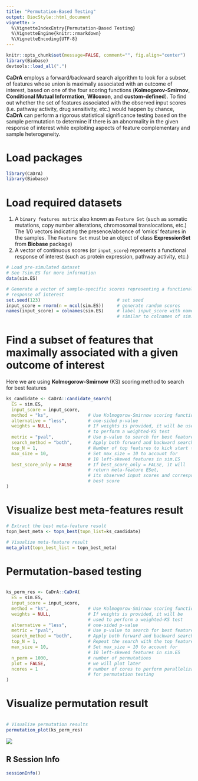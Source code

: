 ```yaml
---
title: "Permutation-Based Testing"
output: BiocStyle::html_document
vignette: >
  %\VignetteIndexEntry{Permutation-Based Testing}
  %\VignetteEngine{knitr::rmarkdown}
  %\VignetteEncoding{UTF-8}
---
```


```r
knitr::opts_chunk$set(message=FALSE, comment="", fig.align="center")
library(Biobase)
devtools::load_all(".")
```

**CaDrA** employs a forward/backward search algorithm to look for a subset of 
features whose union is maximally associated with an outcome of interest, 
based on one of the four scoring functions (**Kolmogorov-Smirnov**, 
**Conditional Mutual Information**, **Wilcoxon**, and **custom-defined**). 
To find out whether the set of features associated with the observed input 
scores (i.e. pathway activity, drug sensitivity, etc.) would happen by chance, 
**CaDrA** can perform a rigorous statistical significance testing based on the 
sample permutation to determine if there is an abnormality in the given 
response of interest while exploiting aspects of feature complementary and 
sample heterogeneity.

# Load packages

```r
library(CaDrA)
library(Biobase)
```

# Load required datasets

1. A `binary features matrix` also known as `Feature Set` 
(such as somatic mutations, copy number alterations, chromosomal 
translocations, etc.) The 1/0 vectors indicating the presence/absence of 
‘omics’ features in the samples. The `Feature Set` must be an object of class **ExpressionSet** from **Biobase** package) 
2. A vector of continuous scores (or `input_score`) represents a 
functional response of interest (such as protein expression, 
pathway activity, etc.)

```r

# Load pre-simulated dataset 
# See ?sim.ES for more information
data(sim.ES)

# Generate a vector of sample-specific scores representing a functional 
# response of interest
set.seed(123)                             # set seed
input_score = rnorm(n = ncol(sim.ES))     # generate random scores
names(input_score) = colnames(sim.ES)     # label input_score with names 
                                          # similar to colnames of sim.ES

```

# Find a subset of features that maximally associated with a given outcome of interest

Here we are using **Kolmogorow-Smirnow** (KS) scoring method to search for 
best features

```r

ks_candidate <- CaDrA::candidate_search(
  ES = sim.ES,
  input_score = input_score,
  method = "ks",               # Use Kolmogorow-Smirnow scoring function 
  alternative = "less",        # one-sided p-value
  weights = NULL,              # If weights is provided, it will be used 
                               # to perform a weighted-KS test
  metric = "pval",             # Use p-value to search for best feature
  search_method = "both",      # Apply both forward and backward search
  top_N = 1,                   # Number of top features to kick start the search
  max_size = 10,               # Set max_size = 10 to account for 
                               # 10 left-skewed features in sim.ES
  best_score_only = FALSE      # If best_score_only = FALSE, it will 
                               # return meta-feature ESet, 
                               # its observed input scores and corresponding 
                               # best score
)

```

# Visualize best meta-features result

```r

# Extract the best meta-feature result
topn_best_meta <- topn_best(topn_list=ks_candidate)

# Visualize meta-feature result
meta_plot(topn_best_list = topn_best_meta)

```

# Permutation-based testing

```r

ks_perm_res <- CaDrA::CaDrA(
  ES = sim.ES, 
  input_score = input_score, 
  method = "ks",               # Use Kolmogorow-Smirnow scoring function 
  weights = NULL,              # If weights is provided, it will be 
                               # used to perform a weighted-KS test
  alternative = "less",        # one-sided p-value
  metric = "pval",             # Use p-value to search for best feature
  search_method = "both",      # Apply both forward and backward search
  top_N = 1,                   # Repeat the search with the top feature
  max_size = 10,               # Set max_size = 10 to account for 
                               # 10 left-skewed features in sim.ES
  n_perm = 1000,               # number of permutations
  plot = FALSE,                # we will plot later
  ncores = 1                   # number of cores to perform parallelization 
                               # for permutation testing
)

```

# Visualize permutation result

```r

# Visualize permutation results
permutation_plot(ks_perm_res)

```

![](ks.permutation.plot.png)


## R Session Info
```r
sessionInfo()
```
